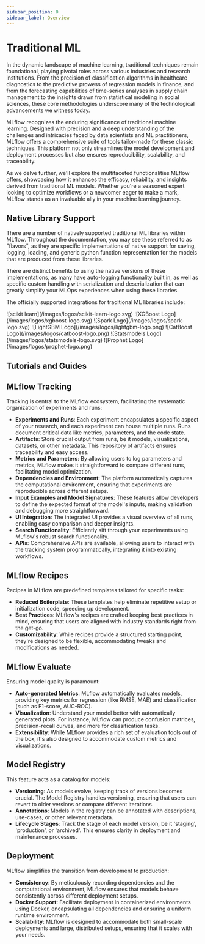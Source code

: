 ```yaml
---
sidebar_position: 0
sidebar_label: Overview
---
```



# Traditional ML

In the dynamic landscape of machine learning, traditional techniques remain foundational, playing pivotal roles across various industries
and research institutions. From the precision of classification algorithms in healthcare diagnostics to the predictive prowess of regression
models in finance, and from the forecasting capabilities of time-series analyses in supply chain management to the insights drawn from
statistical modeling in social sciences, these core methodologies underscore many of the technological advancements we witness today.

MLflow recognizes the enduring significance of traditional machine learning. Designed with precision and a deep understanding of the
challenges and intricacies faced by data scientists and ML practitioners, MLflow offers a comprehensive suite of tools tailor-made for
these classic techniques. This platform not only streamlines the model development and deployment processes but also ensures reproducibility,
scalability, and traceability.

As we delve further, we'll explore the multifaceted functionalities MLflow offers, showcasing how it enhances the efficacy, reliability,
and insights derived from traditional ML models. Whether you're a seasoned expert looking to optimize workflows or a newcomer eager to make
a mark, MLflow stands as an invaluable ally in your machine learning journey.

## Native Library Support

There are a number of natively supported traditional ML libraries within MLflow. Throughout the documentation, you may see these referred to as
"flavors", as they are specific implementations of native support for saving, logging, loading, and generic python function representation for
the models that are produced from these libraries.

There are distinct benefits to using the native versions of these implementations, as many have auto-logging functionality built in, as well as
specific custom handling with serialization and deserialization that can greatly simplify your MLOps experiences when using these libraries.

The officially supported integrations for traditional ML libraries include:

<CardGroup>
  <SmallLogoCard link="/model#scikit-learn-sklearn">![scikit learn](/images/logos/scikit-learn-logo.svg)</SmallLogoCard>
  <SmallLogoCard link="/model#xgboost-xgboost">![XGBoost Logo](/images/logos/xgboost-logo.svg)</SmallLogoCard>
  <SmallLogoCard link="/model#spark-mllib-spark">![Spark Logo](/images/logos/spark-logo.svg)</SmallLogoCard>
  <SmallLogoCard link="/model#lightgbm-lightgbm">![LightGBM Logo](/images/logos/lightgbm-logo.png)</SmallLogoCard>
  <SmallLogoCard link="/model#catboost-catboost">![CatBoost Logo](/images/logos/catboost-logo.png)</SmallLogoCard>
  <SmallLogoCard link="/model#statsmodels-statsmodels">![Statsmodels Logo](/images/logos/statsmodels-logo.svg)</SmallLogoCard>
  <SmallLogoCard link="/model#prophet-prophet">![Prophet Logo](/images/logos/prophet-logo.png)</SmallLogoCard>
</CardGroup>

## Tutorials and Guides

<CardGroup>
  <PageCard headerText="Hyperparameter Tuning with MLflow and Optuna" link="/traditional-ml/hyperparameter-tuning-with-child-runs" text="Explore the integration of MLflow Tracking with Optuna for hyperparameter tuning. Dive into the capabilities of MLflow, understand parent-child run relationships, and compare different tuning runs to optimize model performance." />
  <PageCard headerText="Custom Pyfunc Models with MLflow" link="/traditional-ml/creating-custom-pyfunc" text="Dive deep into the world of MLflow's Custom Pyfunc. Starting with basic model definitions, embark on a journey that showcases the versatility and power of Pyfunc. From simple mathematical curves to complex machine learning integrations, discover how Pyfunc offers standardized, reproducible, and efficient workflows for a variety of use cases." />
  <PageCard headerText="Multi-Model Endpoints with PyFunc" link="/traditional-ml/serving-multiple-models-with-pyfunc" text="Dive deep into custom multi-model inference via MLflow's custom PyFunc models. Learn how to simplify low-latency inference by passing additional inference parameters to a simple custom PyFunc implementation. This tutorial can serve as a jumping off point for many multi-model endpoint (MME) use cases!" />
</CardGroup>

## MLflow Tracking

Tracking is central to the MLflow ecosystem, facilitating the systematic organization of experiments and runs:

- **Experiments and Runs**: Each experiment encapsulates a specific aspect of your research, and each experiment can house multiple runs. Runs document critical data like metrics, parameters, and the code state.
- **Artifacts**: Store crucial output from runs, be it models, visualizations, datasets, or other metadata. This repository of artifacts ensures traceability and easy access.
- **Metrics and Parameters**: By allowing users to log parameters and metrics, MLflow makes it straightforward to compare different runs, facilitating model optimization.
- **Dependencies and Environment**: The platform automatically captures the computational environment, ensuring that experiments are reproducible across different setups.
- **Input Examples and Model Signatures**: These features allow developers to define the expected format of the model's inputs, making validation and debugging more straightforward.
- **UI Integration**: The integrated UI provides a visual overview of all runs, enabling easy comparison and deeper insights.
- **Search Functionality**: Efficiently sift through your experiments using MLflow's robust search functionality.
- **APIs**: Comprehensive APIs are available, allowing users to interact with the tracking system programmatically, integrating it into existing workflows.

## MLflow Recipes

Recipes in MLflow are predefined templates tailored for specific tasks:

- **Reduced Boilerplate**: These templates help eliminate repetitive setup or initialization code, speeding up development.
- **Best Practices**: MLflow's recipes are crafted keeping best practices in mind, ensuring that users are aligned with industry standards right from the get-go.
- **Customizability**: While recipes provide a structured starting point, they're designed to be flexible, accommodating tweaks and modifications as needed.

## MLflow Evaluate

Ensuring model quality is paramount:

- **Auto-generated Metrics**: MLflow automatically evaluates models, providing key metrics for regression (like RMSE, MAE) and classification (such as F1-score, AUC-ROC).
- **Visualization**: Understand your model better with automatically generated plots. For instance, MLflow can produce confusion matrices, precision-recall curves, and more for classification tasks.
- **Extensibility**: While MLflow provides a rich set of evaluation tools out of the box, it's also designed to accommodate custom metrics and visualizations.

## Model Registry

This feature acts as a catalog for models:

- **Versioning**: As models evolve, keeping track of versions becomes crucial. The Model Registry handles versioning, ensuring that users can revert to older versions or compare different iterations.
- **Annotations**: Models in the registry can be annotated with descriptions, use-cases, or other relevant metadata.
- **Lifecycle Stages**: Track the stage of each model version, be it 'staging', 'production', or 'archived'. This ensures clarity in deployment and maintenance processes.

## Deployment

MLflow simplifies the transition from development to production:

- **Consistency**: By meticulously recording dependencies and the computational environment, MLflow ensures that models behave consistently across different deployment setups.
- **Docker Support**: Facilitate deployment in containerized environments using Docker, encapsulating all dependencies and ensuring a uniform runtime environment.
- **Scalability**: MLflow is designed to accommodate both small-scale deployments and large, distributed setups, ensuring that it scales with your needs.
